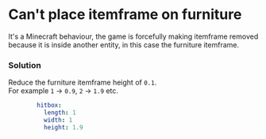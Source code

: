 # Can't place itemframe on furniture


<Card title="1913" icon="link" href="https://github.com/PluginBugs/Issues-ItemsAdder/issues/1913"></Card>


It's a Minecraft behaviour, the game is forcefully making itemframe removed because it is inside another entity, in this case the furniture itemframe.

### Solution

Reduce the furniture itemframe height of `0.1`.\
For example `1` -> `0.9`, `2` -> `1.9` etc.

```yaml
        hitbox:
          length: 1
          width: 1
          height: 1.9
```